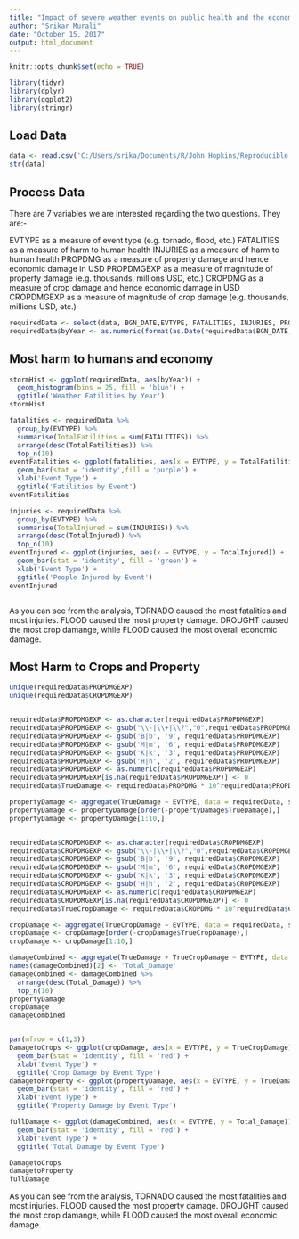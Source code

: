 ---
title: "Impact of severe weather events on public health and the economy in the United States"
author: "Srikar Murali"
date: "October 15, 2017"
output: html_document
---

```{r setup, include=FALSE}
knitr::opts_chunk$set(echo = TRUE)


```


```{r libraries, echo=FALSE,message=FALSE,warning=FALSE}
library(tidyr)
library(dplyr)
library(ggplot2)
library(stringr)


```

## Load Data

```{r start}


data <- read.csv('C:/Users/srika/Documents/R/John Hopkins/Reproducible Research/repdata%2Fdata%2FStormData.csv')
str(data)
```


## Process Data

There are 7 variables we are interested regarding the two questions. They are:-

EVTYPE as a measure of event type (e.g. tornado, flood, etc.)
FATALITIES as a measure of harm to human health
INJURIES as a measure of harm to human health
PROPDMG as a measure of property damage and hence economic damage in USD
PROPDMGEXP as a measure of magnitude of property damage (e.g. thousands, millions USD, etc.)
CROPDMG as a measure of crop damage and hence economic damage in USD
CROPDMGEXP as a measure of magnitude of crop damage (e.g. thousands, millions USD, etc.)

```{r Process}
requiredData <- select(data, BGN_DATE,EVTYPE, FATALITIES, INJURIES, PROPDMG, PROPDMGEXP, CROPDMG, CROPDMGEXP)
requiredData$byYear <- as.numeric(format(as.Date(requiredData$BGN_DATE, format = "%m/%d/%Y %H:%M:%S"), "%Y"))

```


## Most harm to humans and economy

```{r Human Damage}
stormHist <- ggplot(requiredData, aes(byYear)) +
  geom_histogram(bins = 25, fill = 'blue') +
  ggtitle('Weather Fatilities by Year')
stormHist

fatalities <- requiredData %>%
  group_by(EVTYPE) %>%
  summarise(TotalFatilities = sum(FATALITIES)) %>%
  arrange(desc(TotalFatilities)) %>%
  top_n(10)
eventFatalities <- ggplot(fatalities, aes(x = EVTYPE, y = TotalFatilities)) +
  geom_bar(stat = 'identity',fill = 'purple') +
  xlab('Event Type') +
  ggtitle('Fatilities by Event')
eventFatalities

injuries <- requiredData %>%
  group_by(EVTYPE) %>%
  summarise(TotalInjured = sum(INJURIES)) %>%
  arrange(desc(TotalInjured)) %>%
  top_n(10)
eventInjured <- ggplot(injuries, aes(x = EVTYPE, y = TotalInjured)) +
  geom_bar(stat = 'identity', fill = 'green') +
  xlab('Event Type') +
  ggtitle('People Injured by Event')
eventInjured



```

As you can see from the analysis, TORNADO caused the most fatalities and most injuries. FLOOD caused the most property damage. DROUGHT caused the most crop damange, while FLOOD caused the most overall economic damage.


## Most Harm to Crops and Property

```{r Crop/Prop Damage}
unique(requiredData$PROPDMGEXP)
unique(requiredData$CROPDMGEXP)


requiredData$PROPDMGEXP <- as.character(requiredData$PROPDMGEXP)
requiredData$PROPDMGEXP <- gsub("\\-|\\+|\\?","0",requiredData$PROPDMGEXP)
requiredData$PROPDMGEXP <- gsub('B|b', '9', requiredData$PROPDMGEXP)
requiredData$PROPDMGEXP <- gsub('M|m', '6', requiredData$PROPDMGEXP)
requiredData$PROPDMGEXP <- gsub('K|k', '3', requiredData$PROPDMGEXP)
requiredData$PROPDMGEXP <- gsub('H|h', '2', requiredData$PROPDMGEXP)
requiredData$PROPDMGEXP <- as.numeric(requiredData$PROPDMGEXP)
requiredData$PROPDMGEXP[is.na(requiredData$PROPDMGEXP)] <- 0
requiredData$TrueDamage <- requiredData$PROPDMG * 10^requiredData$PROPDMGEXP

propertyDamage <- aggregate(TrueDamage ~ EVTYPE, data = requiredData, sum)
propertyDamage <- propertyDamage[order(-propertyDamage$TrueDamage),]
propertyDamage <- propertyDamage[1:10,]


requiredData$CROPDMGEXP <- as.character(requiredData$CROPDMGEXP)
requiredData$CROPDMGEXP <- gsub("\\-|\\+|\\?","0",requiredData$CROPDMGEXP)
requiredData$CROPDMGEXP <- gsub('B|b', '9', requiredData$CROPDMGEXP)
requiredData$CROPDMGEXP <- gsub('M|m', '6', requiredData$CROPDMGEXP)
requiredData$CROPDMGEXP <- gsub('K|k', '3', requiredData$CROPDMGEXP)
requiredData$CROPDMGEXP <- gsub('H|h', '2', requiredData$CROPDMGEXP)
requiredData$CROPDMGEXP <- as.numeric(requiredData$CROPDMGEXP)
requiredData$CROPDMGEXP[is.na(requiredData$CROPDMGEXP)] <- 0
requiredData$TrueCropDamage <- requiredData$CROPDMG * 10^requiredData$CROPDMGEXP

cropDamage <- aggregate(TrueCropDamage ~ EVTYPE, data = requiredData, sum)
cropDamage <- cropDamage[order(-cropDamage$TrueCropDamage),]
cropDamage <- cropDamage[1:10,]

damageCombined <- aggregate(TrueDamage + TrueCropDamage ~ EVTYPE, data = requiredData, sum)
names(damageCombined)[2] <- 'Total_Damage'
damageCombined <- damageCombined %>%
  arrange(desc(Total_Damage)) %>%
  top_n(10)
propertyDamage
cropDamage
damageCombined  


par(mfrow = c(1,3))
DamagetoCrops <- ggplot(cropDamage, aes(x = EVTYPE, y = TrueCropDamage)) +
  geom_bar(stat = 'identity', fill = 'red') +
  xlab('Event Type') +
  ggtitle('Crop Damage by Event Type')
damagetoProperty <- ggplot(propertyDamage, aes(x = EVTYPE, y = TrueDamage)) +
  geom_bar(stat = 'identity', fill = 'red') +
  xlab('Event Type') +
  ggtitle('Property Damage by Event Type')

fullDamage <- ggplot(damageCombined, aes(x = EVTYPE, y = Total_Damage)) +
  geom_bar(stat = 'identity', fill = 'red') +
  xlab('Event Type') +
  ggtitle('Total Damage by Event Type')

DamagetoCrops
damagetoProperty
fullDamage


```

As you can see from the analysis, TORNADO caused the most fatalities and most injuries. FLOOD caused the most property damage. DROUGHT caused the most crop damange, while FLOOD caused the most overall economic damage.